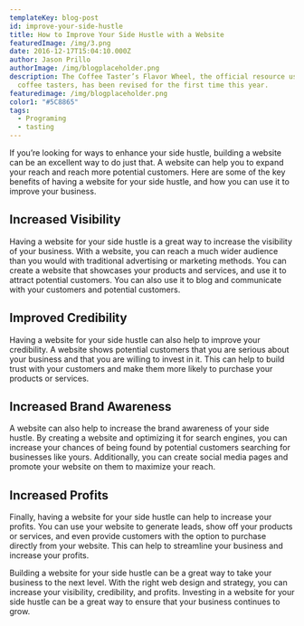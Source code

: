 ```yaml
---
templateKey: blog-post
id: improve-your-side-hustle
title: How to Improve Your Side Hustle with a Website
featuredImage: /img/3.png
date: 2016-12-17T15:04:10.000Z
author: Jason Prillo
authorImage: /img/blogplaceholder.png
description: The Coffee Taster’s Flavor Wheel, the official resource used by
  coffee tasters, has been revised for the first time this year.
featuredimage: /img/blogplaceholder.png
color1: "#5C8865"
tags:
  - Programing
  - tasting
---
```


If you’re looking for ways to enhance your side hustle, building a website can be an excellent way to do just that. A website can help you to expand your reach and reach more potential customers. Here are some of the key benefits of having a website for your side hustle, and how you can use it to improve your business.


## Increased Visibility

Having a website for your side hustle is a great way to increase the visibility of your business. With a website, you can reach a much wider audience than you would with traditional advertising or marketing methods. You can create a website that showcases your products and services, and use it to attract potential customers. You can also use it to blog and communicate with your customers and potential customers.


## Improved Credibility

Having a website for your side hustle can also help to improve your credibility. A website shows potential customers that you are serious about your business and that you are willing to invest in it. This can help to build trust with your customers and make them more likely to purchase your products or services.


## Increased Brand Awareness

A website can also help to increase the brand awareness of your side hustle. By creating a website and optimizing it for search engines, you can increase your chances of being found by potential customers searching for businesses like yours. Additionally, you can create social media pages and promote your website on them to maximize your reach.


## Increased Profits

Finally, having a website for your side hustle can help to increase your profits. You can use your website to generate leads, show off your products or services, and even provide customers with the option to purchase directly from your website. This can help to streamline your business and increase your profits.


Building a website for your side hustle can be a great way to take your business to the next level. With the right web design and strategy, you can increase your visibility, credibility, and profits. Investing in a website for your side hustle can be a great way to ensure that your business continues to grow.